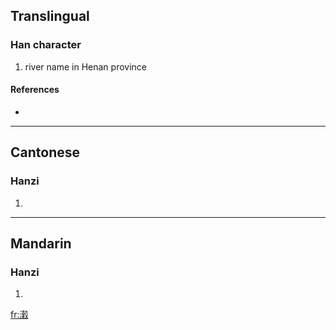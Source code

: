 ==Translingual==

===Han character===
{{Han char|rn=85|rad=水|as=15|sn=18|four=3714<sub>7</sub>|canj=水土木水 (EGDE), X水土木水 (XEGDE)}}

# river name in Henan province

====References====
* {{Han ref|kx=0659.291|dkj=18615|hdz=31776.070|uh=7014|ud=28692|bh=EFF0|bd=61424}}

----

==Cantonese==

===Hanzi===
{{yue-hanzi|jyut=|y=guk1}}

# {{defn|Cantonese|sort=水15}}

----

==Mandarin==

===Hanzi===
{{cmn-hanzi|pin=[[gǔ]] ([[gu3]])|wg=ku<sup>3</sup>}}

# {{defn|Mandarin|sort=水15}}

[[fr:瀔]]